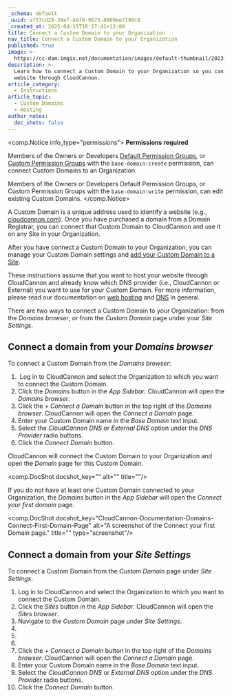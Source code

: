 ```yaml
---
_schema: default
_uuid: af57cd28-38ef-49f0-9673-8809ee7299c0
_created_at: 2025-04-15T16:17:42+12:00
title: Connect a Custom Domain to your Organization
nav_title: Connect a Custom Domain to your Organization
published: true
image: >-
  https://cc-dam.imgix.net/documentation/images/default-thumbnail/2023-Q4/CloudCannon-Documentation-Thumbnail.png
description: >-
  Learn how to connect a Custom Domain to your Organization so you can host your
  website through CloudCannon.
article_category:
  - Instructions
article_topic:
  - Custom Domains
  - Hosting
author_notes:
  doc_shots: false
---
```

<comp.Notice info_type="permissions">
  **Permissions required**

  Members of the Owners or Developers [Default Permission Groups](/documentation/articles/what-are-default-permission-groups/), or [Custom Permission Groups](/documentation/articles/what-are-custom-permission-groups/) with the `base-domain:create` permission, can connect Custom Domains to an Organization.

  Members of the Owners or Developers Default Permission Groups, or Custom Permission Groups with the `base-domain:write` permission, can edit existing Custom Domains.
</comp.Notice>

A Custom Domain is a unique address used to identify a website (e.g., [cloudcannon.com](https://cloudcannon.com/)). Once you have purchased a domain from a Domain Registrar, you can connect that Custom Domain to CloudCannon and use it on any Site in your Organization.

After you have connect a Custom Domain to your Organization, you can manage your Custom Domain settings and [add your Custom Domain to a Site](/documentation/articles/add-a-custom-domain/).

These instructions assume that you want to host your website through CloudCannon and already know which DNS provider (i.e., CloudCannon or External) you want to use for your Custom Domain. For more information, please read our documentation on [web hosting](/documentation/articles/what-is-web-hosting/) and [DNS](/documentation/articles/what-is-dns/) in general.

There are two ways to connect a Custom Domain to your Organization: from the *Domains* *browser*, or from the *Custom Domain* page under your *Site Settings*.

## Connect a domain from your *Domains browser*

To connect a Custom Domain from the *Domains browser*:

1. &nbsp;Log in to CloudCannon and select the Organization to which you want to connect the Custom Domain.
2. Click the *Domains* button in the *App Sidebar*.  CloudCannon will open the *Domains browser*.
3. Click the *\+ Connect a Domain* button in the top right of the *Domains browser*. CloudCannon will open the *Connect a Domain* page.
4. Enter your Custom Domain name in the *Base Domain* text input.
5. Select the *CloudCannon DNS* or *External DNS* option under the *DNS Provider* radio buttons.
6. Click the *Connect Domain* button.

CloudCannon will connect the Custom Domain to your Organization and open the *Domain* page for this Custom Domain.

<comp.DocShot docshot_key="" alt="" title=""/>

If you do not have at least one Custom Domain connected to your Organization, the *Domains* button in the *App Sidebar* will open the *Connect your first domain* page.

<comp.DocShot docshot_key="CloudCannon-Documentation-Domains-Connect-First-Domain-Page" alt="A screenshot of the Connect your first Domain page." title="" type="screenshot"/>

## Connect a domain from your *Site Settings*

To connect a Custom Domain from the *Custom Domain* page under *Site Settings*:

1. Log in to CloudCannon and select the Organization to which you want to connect the Custom Domain.
2. Click the *Sites* button in the *App Sidebar*. CloudCannon will open the *Sites browser*.
3. Navigate to the *Custom Domain* page under *Site Settings*.
4. &nbsp;
5. &nbsp;
6. &nbsp;
7. Click the *\+ Connect a Domain* button in the top right of the *Domains browser*. CloudCannon will open the *Connect a Domain* page.
8. Enter your Custom Domain name in the *Base Domain* text input.
9. Select the *CloudCannon DNS* or *External DNS* option under the *DNS Provider* radio buttons.
10. Click the *Connect Domain* button.

&nbsp;